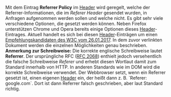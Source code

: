 Mit dem Eintrag '''Referrer Policy''' im [[Header/DE|Header]] wird geregelt, welche der Referrer-Informationen, die im ''Referer Header'' gesendet wurden, in Anfragen aufgenommen werden sollen und welche nicht. Es gibt sehr viele verschiedene Optionen, die gesetzt werden können. Neben Firefox unterstützen Chrome und Opera bereits einige Optionen dieses [[Header/DE|Header]]-Eintrages. Aktuell handelt es sich bei diesen [[Header/DE|Header]]-Einträgen um einen [https://www.w3.org/TR/referrer-policy/ Empfehlungskandidaten des W3C vom 26.01.2017]. In dem zuvor verlinkten Dokument werden die einzelnen Möglichkeiten genau beschrieben. 
'''Anmerkung zur Schreibweise:''' Die korrekte englische Schreibweise lautet '''Referrer'''. Der ursprüngliche RFC ([https://tools.ietf.org/html/rfc2068#section-14.37 RFC 2068]) enthielt jedoch versehentlich die falsche Schreibweise ''Referer'' und erhebt diesen Wortlaut damit zum Standard innerhalb von HTTP. In anderen Standards wie im DOM wird die korrekte Schreibweise verwendet. Der Webbrowser setzt, wenn ein Referrer gesetzt ist, einen eigenen [[Header/DE|Header]] ein, der heißt dann z. B. `Referer: google.com`. Dort ist dann Referrer falsch geschrieben, aber laut Standard richtig.